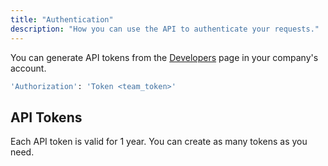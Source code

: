 ```yaml
---
title: "Authentication"
description: "How you can use the API to authenticate your requests."
---
```


You can generate API tokens from the [Developers](https://app.greetai.co/organization/keys) page in your company's account.

```bash
'Authorization': 'Token <team_token>'
```

## API Tokens

Each API token is valid for 1 year. You can create as many tokens as you need.
